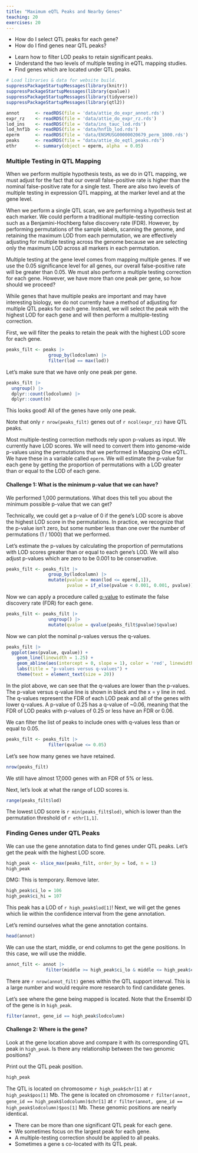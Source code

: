 ```yaml
---
title: "Maximum eQTL Peaks and Nearby Genes"
teaching: 20
exercises: 20
---
```


:::::::::::::::::::::::::::::::::::::: questions 

- How do I select QTL peaks for each gene?
- How do I find genes near QTL peaks?

::::::::::::::::::::::::::::::::::::::::::::::::

::::::::::::::::::::::::::::::::::::: objectives

- Learn how to filter LOD peaks to retain significant peaks.
- Understand the two levels of multiple testing in eQTL mapping studies.
- Find genes which are located under QTL peaks.

::::::::::::::::::::::::::::::::::::::::::::::::

```r
# Load libraries & data for website build.
suppressPackageStartupMessages(library(knitr))
suppressPackageStartupMessages(library(qvalue))
suppressPackageStartupMessages(library(tidyverse))
suppressPackageStartupMessages(library(qtl2))

annot      <- readRDS(file = 'data/attie_do_expr_annot.rds')
expr_rz    <- readRDS(file = 'data/attie_do_expr_rz.rds')
lod_ins    <- readRDS(file = 'data/ins_tauc_lod.rds')
lod_hnf1b  <- readRDS(file = 'data/hnf1b_lod.rds')
eperm      <- readRDS(file = 'data/ENSMUSG00000020679_perm_1000.rds')
peaks      <- readRDS(file = "data/attie_do_eqtl_peaks.rds")
ethr       <- summary(object = eperm, alpha  = 0.05)
```

### Multiple Testing in QTL Mapping

When we perform multiple hypothesis tests, as we do in QTL mapping, we must 
adjust for the fact that our overall false-positive rate is higher than the
nominal false-positive rate for a single test. There are also two levels of 
multiple testing in expression QTL mapping, at the marker level and at the gene
level.

When we perform a single QTL scan, we are performing a hypothesis test at each
marker. We could perform a traditional multiple-testing correction such as a
Benjamini-Hochberg false discovery rate (FDR). However, by performing 
permutations of the sample labels, scanning the genome, and retaining the 
maximum LOD from each permutation, we are effectively adjusting for multiple
testing across the genome because we are selecting only the maximum LOD 
across all markers in each permutation.

Multiple testing at the gene level comes from mapping multiple genes. If we use
the 0.05 significance level for all genes, our overall false-positive rate will
be greater than 0.05. We must also perform a multiple testing correction for
each gene. However, we have more than one peak per gene, so how should we 
proceed?

While genes that have multiple peaks are important and may have interesting
biology, we do not currently have a method of adjusting for multiple QTL peaks
for each gene. Instead, we will select the peak with the highest LOD for each
gene and will then perform a multiple-testing correction.

First, we will filter the peaks to retain the peak with the highest LOD score
for each gene.

```r
peaks_filt <- peaks |>
                group_by(lodcolumn) |>
                filter(lod == max(lod))
```

Let's make sure that we have only one peak per gene.

```r
peaks_filt |>
  ungroup() |>
  dplyr::count(lodcolumn) |>
  dplyr::count(n)
```

This looks good! All of the genes have only one peak.

:::::::::::::::::::::::::::::::::::::::::::::::::::::::: callout

Note that only `r nrow(peaks_filt)` genes out of `r ncol(expr_rz)` have QTL peaks.

::::::::::::::::::::::::::::::::::::::::::::::::::::::::::::::::

Most multiple-testing correction methods rely upon p-values as input. We 
currently have LOD scores. We will need to convert them into genome-wide 
p-values using the permutations that we performed in Mapping One eQTL. We have
these in a variable called `eperm`. We will estimate the p-value for each gene
by getting the proportion of permutations with a LOD greater than or equal to
the LOD of each gene.

::::::::::::::::::::::::::::::::::::::::::::::::::::: challenge

#### Challenge 1: What is the minimum p-value that we can have?

We performed 1,000 permutations. What does this tell you about the minimum
possible p-value that we can get?

::::::::::::::::::::::::::::::::::: solution

Technically, we could get a p-value of 0 if the gene's LOD score is above the
highest LOD score in the permutations. In practice, we recognize that the 
p-value isn't zero, but some number less than one over the number of 
permutations (1 / 1000) that we performed.

::::::::::::::::::::::::::::::::::::::::::::
:::::::::::::::::::::::::::::::::::::::::::::::::::::::::::::::

Let's estimate the p-values by calculating the proportion of permutations with
LOD scores greater than or equal to each gene's LOD. We will also adjust 
p-values which are zero to be 0.001 to be conservative.

```r
peaks_filt <- peaks_filt |>
                group_by(lodcolumn) |>
                mutate(pvalue = mean(lod <= eperm[,1]),
                       pvalue = if_else(pvalue < 0.001, 0.001, pvalue))
```

Now we can apply a procedure called 
[q-value](https://pmc.ncbi.nlm.nih.gov/articles/PMC170937/) to estimate the
false discovery rate (FDR) for each gene. 

```r
peaks_filt <- peaks_filt |>
                ungroup() |>
                mutate(qvalue = qvalue(peaks_filt$pvalue)$qvalue)
```


Now we can plot the nominal p-values versus the q-values.

```r
peaks_filt |>
  ggplot(aes(pvalue, qvalue)) +
    geom_line(linewidth = 1.25) +
    geom_abline(aes(intercept = 0, slope = 1), color = 'red', linewidth = 1.25) +
    labs(title = "p-values versus q-values") +
    theme(text = element_text(size = 20))
```

In the plot above, we can see that the q-values are lower than the p-values. The
p-value versus q-value line is shown in black and the x = y line in red. The 
q-values represent the FDR of each LOD peak and all of the genes with lower 
q-values. A p-value of 0.25 has a q-value of ~0.06, meaning that the FDR of 
LOD peaks with p-values of 0.25 or less have an FDR or 0.06.

We can filter the list of peaks to include ones with q-values less than or equal
to 0.05.

```r
peaks_filt <- peaks_filt |>
                filter(qvalue <= 0.05)
```

Let's see how many genes we have retained.

```r
nrow(peaks_filt)
```

We still have almost 17,000 genes with an FDR of 5% or less.

Next, let's look at what the range of LOD scores is.

```r
range(peaks_filt$lod)
```

The lowest LOD score is `r min(peaks_filt$lod)`, which is lower than the 
permutation threshold of `r ethr[1,1]`.

### Finding Genes under QTL Peaks

We can use the gene annotation data to find genes under QTL peaks. Let's get 
the peak with the highest LOD score.

```r
high_peak <- slice_max(peaks_filt, order_by = lod, n = 1)
high_peak
```

::::::::::::::::::::::::::::::::::::::: callout

DMG: This is temporary. Remove later.

```r
high_peak$ci_lo = 106
high_peak$ci_hi = 107
```

:::::::::::::::::::::::::::::::::::::::::::::::


This peak has a LOD of `r high_peak$lod[1]`! Next, we will get the genes which
lie within the confidence interval from the gene annotation.

Let's remind ourselves what the gene annotation contains.

```r
head(annot)
```

We can use the start, middle, or end columns to get the gene positions. In this
case, we will use the middle.


```r
annot_filt <- annot |>
               filter(middle >= high_peak$ci_lo & middle <= high_peak$ci_hi)
```

There are `r nrow(annot_filt)` genes within the QTL support interval. This is a
large number and would require more research to find candidate genes.

Let's see where the gene being mapped is located. Note that the Ensembl ID of
the gene is in `high_peak`.

```r
filter(annot, gene_id == high_peak$lodcolumn)
```

::::::::::::::::::::::::::::::::::::::::::::::::::::: challenge

#### Challenge 2: Where is the gene?

Look at the gene location above and compare it with its corresponding QTL
peak in `high_peak`. Is there any relationship between the two genomic
positions?

::::::::::::::::::::::::::::::::::: solution

Print out the QTL peak position.

```r
high_peak
```

The QTL is located on chromosome `r high_peak$chr[1]` at `r high_peak$pos[1]` 
Mb. The gene is located on chromosome 
`r filter(annot, gene_id == high_peak$lodcolumn)$chr[1]` at
`r filter(annot, gene_id == high_peak$lodcolumn)$pos[1]` Mb. These genomic
positions are nearly identical.

::::::::::::::::::::::::::::::::::::::::::::
:::::::::::::::::::::::::::::::::::::::::::::::::::::::::::::::


::::::::::::::::::::::::::::::::::::: keypoints 

- There can be more than one significant QTL peak for each gene.
- We sometimes focus on the largest peak for each gene.
- A multiple-testing correction should be applied to all peaks.
- Sometimes a gene s co-located with its QTL peak.

::::::::::::::::::::::::::::::::::::::::::::::::
